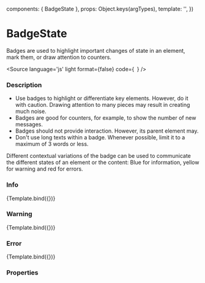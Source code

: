 

<Meta title="Components/BadgeState" component={BadgeState} />

  components: { BadgeState },
  props:      Object.keys(argTypes),
  template:   '<BadgeState v-bind="$props" />',
})



# BadgeState
Badges are used to highlight important changes of state in an element, mark them, or draw attention to counters.

<Source
  language='js'
  light
  format={false}
  code={`
  `}
/>



### Description

- Use badges to highlight or differentiate key elements. However, do it with caution. Drawing attention to many pieces may result in creating much noise. 
- Badges are good for counters, for example, to show the number of new messages.
- Badges should not provide interaction. However, its parent element may.
- Don't use long texts within a badge. Whenever possible, limit it to a maximum of 3 words or less. 


Different contextual variations of the badge can be used to communicate the different states of an element or the content: Blue for information, yellow for warning and red for errors.

### Info
<Canvas>
  <Story
    name="Info"
    args={{
      label: 'New',
      color: 'bg-info'
    }}>
    {Template.bind({})}
  </Story>
  
</Canvas>

### Warning
<Canvas>
  <Story
    name="Warning"
    args={{
      label: 'expire soon',
      color: 'bg-warning'
    }}>
    {Template.bind({})}
  </Story>
</Canvas>

### Error

<Canvas>
  <Story
    name="Error"
    args={{
      label: '4 errors',
      color: 'bg-error'
    }}>
    {Template.bind({})}
  </Story>
</Canvas>

### Properties

<ArgsTable of={BadgeState} />